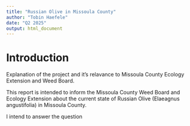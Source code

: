 ```yaml
---
title: "Russian Olive in Missoula County"
author: "Tobin Haefele"
date: "Q2 2025"
output: html_document
---
```


# Introduction

Explanation of the project and it's relavance to Missoula County Ecology Extension and Weed Board.

This report is intended to inform the Missoula County Weed Board and Ecology Extension about the current state of Russian Olive (Elaeagnus angustifolia) in Missoula County. 

I intend to answer the question 
